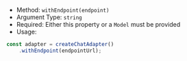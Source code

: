 * Method: `withEndpoint(endpoint)`
* Argument Type: `string`
* Required: Either this property or a `Model` must be provided
* Usage:

```js
const adapter = createChatAdapter()
    .withEndpoint(endpointUrl);
```

